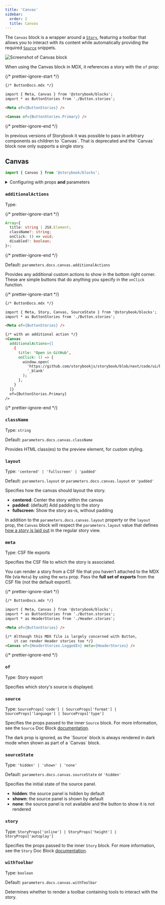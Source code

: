 ```yaml
---
title: 'Canvas'
sidebar:
  order: 2
  title: Canvas
---
```


<YouTubeCallout id="uAA1JvLcl-w" title="Avoid Documentation Nightmares with Storybook's Canvas Doc Block" params="start=148" />

The `Canvas` block is a wrapper around a [`Story`](./doc-block-story.mdx), featuring a toolbar that allows you to interact with its content while automatically providing the required [`Source`](./doc-block-source.mdx) snippets.

![Screenshot of Canvas block](../../_assets/api/doc-block-canvas.png)

When using the Canvas block in MDX, it references a story with the `of` prop:

{/* prettier-ignore-start */}

```md
{/* ButtonDocs.mdx */}

import { Meta, Canvas } from '@storybook/blocks';
import * as ButtonStories from './Button.stories';

<Meta of={ButtonStories} />

<Canvas of={ButtonStories.Primary} />
```

{/* prettier-ignore-end */}

<Callout variant="info" icon="💡">
  In previous versions of Storybook it was possible to pass in arbitrary components as children to `Canvas`. That is deprecated and the `Canvas` block now only supports a single story.
</Callout>

## Canvas

```js
import { Canvas } from '@storybook/blocks';
```

<details>
  <summary>Configuring with props <strong>and</strong> parameters</summary>

  ℹ️ Like most blocks, the `Canvas` block is configured with props in MDX. Many of those props derive their default value from a corresponding [parameter](../../writing-stories/parameters.mdx) in the block's namespace, `parameters.docs.canvas`.

  The following `sourceState` configurations are equivalent:

  {/* prettier-ignore-start */}

  <CodeSnippets path="api-doc-block-canvas-parameter.md" />

  {/* prettier-ignore-end */}

  {/* prettier-ignore-start */}

  ```md
  {/* ButtonDocs.mdx */}

  <Canvas of={ButtonStories.Basic} sourceState="shown" />
  ```

  {/* prettier-ignore-end */}

  The example above applied the parameter at the [story](../../writing-stories/parameters.md#story-parameters) level, but it could also be applied at the [component](../../writing-stories/parameters.md#component-parameters) (or meta) level or [project](../../writing-stories/parameters.md#global-parameters) level.
</details>

### `additionalActions`

Type:

{/* prettier-ignore-start */}

```ts
Array<{
  title: string | JSX.Element;
  className?: string;
  onClick: () => void;
  disabled?: boolean;
}>;
```

{/* prettier-ignore-end */}

Default: `parameters.docs.canvas.additionalActions`

Provides any additional custom actions to show in the bottom right corner. These are simple buttons that do anything you specify in the `onClick` function.

{/* prettier-ignore-start */}

```md
{/* ButtonDocs.mdx */}

import { Meta, Story, Canvas, SourceState } from '@storybook/blocks';
import * as ButtonStories from './Button.stories';

<Meta of={ButtonStories} />

{/* with an additional action */}
<Canvas
  additionalActions={[
    {
      title: 'Open in GitHub',
      onClick: () => {
        window.open(
          'https://github.com/storybookjs/storybook/blob/next/code/ui/blocks/src/examples/Button.stories.tsx',
          '_blank'
        );
      },
    }
  ]}
  of={ButtonStories.Primary}
/>
```

{/* prettier-ignore-end */}

### `className`

Type: `string`

Default: `parameters.docs.canvas.className`

Provides HTML class(es) to the preview element, for custom styling.

### `layout`

Type: `'centered' | 'fullscreen' | 'padded'`

Default: `parameters.layout` or `parameters.docs.canvas.layout` or `'padded'`

Specifies how the canvas should layout the story.

* **centered**: Center the story within the canvas
* **padded**: (default) Add padding to the story
* **fullscreen**: Show the story as-is, without padding

In addition to the `parameters.docs.canvas.layout` property or the `layout` prop, the `Canvas` block will respect the `parameters.layout` value that defines [how a story is laid out](../../configure/story-layout.mdx) in the regular story view.

### `meta`

Type: CSF file exports

Specifies the CSF file to which the story is associated.

You can render a story from a CSF file that you haven’t attached to the MDX file (via `Meta`) by using the `meta` prop. Pass the **full set of exports** from the CSF file (not the default export!).

{/* prettier-ignore-start */}

```md
{/* ButtonDocs.mdx */}

import { Meta, Canvas } from '@storybook/blocks';
import * as ButtonStories from './Button.stories';
import * as HeaderStories from './Header.stories';

<Meta of={ButtonStories} />

{/* Although this MDX file is largely concerned with Button,
    it can render Header stories too */}
<Canvas of={HeaderStories.LoggedIn} meta={HeaderStories} />
```

{/* prettier-ignore-end */}

### `of`

Type: Story export

Specifies which story's source is displayed.

### `source`

Type: `SourceProps['code'] | SourceProps['format'] | SourceProps['language'] | SourceProps['type']`

Specifies the props passed to the inner `Source` block. For more information, see the `Source` Doc Block [documentation](./doc-block-source.mdx).

<Callout variant="info" icon="💡">
  The dark prop is ignored, as the `Source` block is always rendered in dark mode when shown as part of a `Canvas` block.
</Callout>

### `sourceState`

Type: `'hidden' | 'shown' | 'none'`

Default: `parameters.docs.canvas.sourceState` or `'hidden'`

Specifies the initial state of the source panel.

* **hidden**: the source panel is hidden by default
* **shown**: the source panel is shown by default
* **none**: the source panel is not available and the button to show it is not rendered

### `story`

Type: `StoryProps['inline'] | StoryProps['height'] | StoryProps['autoplay']`

Specifies the props passed to the inner `Story` block. For more information, see the `Story` Doc Block [documentation](./doc-block-story.mdx).

### `withToolbar`

Type: `boolean`

Default: `parameters.docs.canvas.withToolbar`

Determines whether to render a toolbar containing tools to interact with the story.
